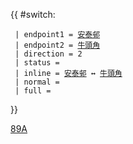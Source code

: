 {{ #switch: {{{format|}}}
  | endpoint1 = [[安泰邨]]
  | endpoint2 = [[牛頭角巴士總站|牛頭角]]
  | direction = 2
  | status = 
  | inline = [[安泰邨]] ↔ [[牛頭角巴士總站|牛頭角]]
  | normal =
  | full =
}}<noinclude>[[Category:九龍專線小巴路線模板|89A]]</noinclude>